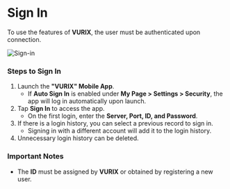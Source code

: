 # Sign In

To use the features of **VURIX**, the user must be authenticated upon connection.

<Image alt="Sign-in" caption="How to sign-in VURIX Mobile" src="blob:https://innodep.atlassian.net/d2bf591d-a961-440b-a738-046858571f56#media-blob-url=true&id=34ae51f3-dcc7-4897-82aa-fa2e36a264f0&contextId=800358914&collection=contentId-800358914" />

### Steps to Sign In

1. Launch the **"VURIX" Mobile App**.
   - If **Auto Sign In** is enabled under **My Page > Settings > Security**, the app will log in automatically upon launch.
2. Tap **Sign In** to access the app.
   - On the first login, enter the **Server, Port, ID, and Password**.
3. If there is a login history, you can select a previous record to sign in.
   - Signing in with a different account will add it to the login history.
4. Unnecessary login history can be deleted.

### Important Notes

- The **ID** must be assigned by **VURIX** or obtained by registering a new user.
